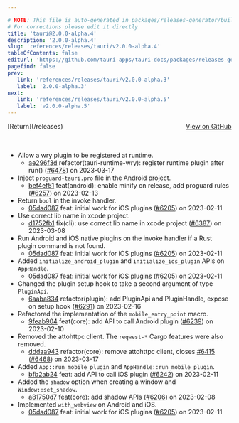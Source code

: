 ```yaml
---

# NOTE: This file is auto-generated in packages/releases-generator/build.ts
# For corrections please edit it directly
title: 'tauri@2.0.0-alpha.4'
description: '2.0.0-alpha.4'
slug: 'references/releases/tauri/v2.0.0-alpha.4'
tableOfContents: false
editUrl: 'https://github.com/tauri-apps/tauri-docs/packages/releases-generator/build.ts'
pagefind: false
prev:
   link: 'references/releases/tauri/v2.0.0-alpha.3'
   label: '2.0.0-alpha.3'
next:
   link: 'references/releases/tauri/v2.0.0-alpha.5'
   label: 'v2.0.0-alpha.5'
---
```


<div style="margin-bottom:3rem; display: flex; justify-content: space-between; align-items: center"><span>[Return](/releases)</span><span><a href="https://github.com/tauri-apps/tauri/releases/tag/tauri-v2.0.0-alpha.4">View on GitHub</a></span></div>

- Allow a wry plugin to be registered at runtime.
  - [ae296f3d](https://www.github.com/tauri-apps/tauri/commit/ae296f3de16fb6a8badbad5555075a5861681fe5) refactor(tauri-runtime-wry): register runtime plugin after run() ([#6478](https://www.github.com/tauri-apps/tauri/pull/6478)) on 2023-03-17
- Inject `proguard-tauri.pro` file in the Android project.
  - [bef4ef51](https://www.github.com/tauri-apps/tauri/commit/bef4ef51bc2c633b88db121c2087a38dddb7d6bf) feat(android): enable minify on release, add proguard rules ([#6257](https://www.github.com/tauri-apps/tauri/pull/6257)) on 2023-02-13
- Return `bool` in the invoke handler.
  - [05dad087](https://www.github.com/tauri-apps/tauri/commit/05dad0876842e2a7334431247d49365cee835d3e) feat: initial work for iOS plugins ([#6205](https://www.github.com/tauri-apps/tauri/pull/6205)) on 2023-02-11
- Use correct lib name in xcode project.
  - [d1752fb1](https://www.github.com/tauri-apps/tauri/commit/d1752fb1f6223fa47d224cb6c62df9b74944a507) fix(cli): use correct lib name in xcode project ([#6387](https://www.github.com/tauri-apps/tauri/pull/6387)) on 2023-03-08
- Run Android and iOS native plugins on the invoke handler if a Rust plugin command is not found.
  - [05dad087](https://www.github.com/tauri-apps/tauri/commit/05dad0876842e2a7334431247d49365cee835d3e) feat: initial work for iOS plugins ([#6205](https://www.github.com/tauri-apps/tauri/pull/6205)) on 2023-02-11
- Added `initialize_android_plugin` and `initialize_ios_plugin` APIs on `AppHandle`.
  - [05dad087](https://www.github.com/tauri-apps/tauri/commit/05dad0876842e2a7334431247d49365cee835d3e) feat: initial work for iOS plugins ([#6205](https://www.github.com/tauri-apps/tauri/pull/6205)) on 2023-02-11
- Changed the plugin setup hook to take a second argument of type `PluginApi`.
  - [6aaba834](https://www.github.com/tauri-apps/tauri/commit/6aaba83476339fa413fe34d28877a932cb485117) refactor(plugin): add PluginApi and PluginHandle, expose on setup hook ([#6291](https://www.github.com/tauri-apps/tauri/pull/6291)) on 2023-02-16
- Refactored the implementation of the `mobile_entry_point` macro.
  - [9feab904](https://www.github.com/tauri-apps/tauri/commit/9feab904bf08b5c168d4779c21d0419409a68d30) feat(core): add API to call Android plugin ([#6239](https://www.github.com/tauri-apps/tauri/pull/6239)) on 2023-02-10
- Removed the attohttpc client. The `reqwest-*` Cargo features were also removed.
  - [dddaa943](https://www.github.com/tauri-apps/tauri/commit/dddaa943e7e0bf13935d567ef2f3f73e1c913300) refactor(core): remove attohttpc client, closes [#6415](https://www.github.com/tauri-apps/tauri/pull/6415) ([#6468](https://www.github.com/tauri-apps/tauri/pull/6468)) on 2023-03-17
- Added `App::run_mobile_plugin` and `AppHandle::run_mobile_plugin`.
  - [bfb2ab24](https://www.github.com/tauri-apps/tauri/commit/bfb2ab24e0b1d0860ea6e37688b5209541f0eda1) feat: add API to call iOS plugin ([#6242](https://www.github.com/tauri-apps/tauri/pull/6242)) on 2023-02-11
- Added the `shadow` option when creating a window and `Window::set_shadow`.
  - [a81750d7](https://www.github.com/tauri-apps/tauri/commit/a81750d779bc72f0fdb7de90b7fbddfd8049b328) feat(core): add shadow APIs ([#6206](https://www.github.com/tauri-apps/tauri/pull/6206)) on 2023-02-08
- Implemented `with_webview` on Android and iOS.
  - [05dad087](https://www.github.com/tauri-apps/tauri/commit/05dad0876842e2a7334431247d49365cee835d3e) feat: initial work for iOS plugins ([#6205](https://www.github.com/tauri-apps/tauri/pull/6205)) on 2023-02-11

